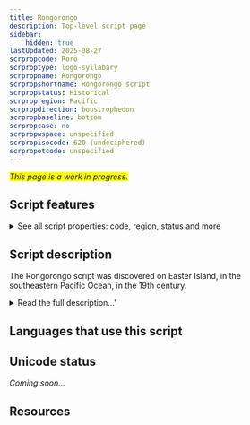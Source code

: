 ```yaml
---
title: Rongorongo
description: Top-level script page
sidebar:
    hidden: true
lastUpdated: 2025-08-27
scrpropcode: Roro
scrproptype: logo-syllabary
scrpropname: Rongorongo
scrpropshortname: Rongorongo script
scrpropstatus: Historical
scrpropregion: Pacific
scrpropdirection: boustrophedon
scrpropbaseline: bottom
scrpropcase: no
scrpropwspace: unspecified
scrpropisocode: 620 (undeciphered)
scrpropotcode: unspecified
---
```


<span style='background-color:yellow'>_This page is a work in progress._</span>


## Script features

<details>
<summary> See all script properties: code, region, status and more</summary>
<ScriptInfo />
</details>

## Script description

The Rongorongo script was discovered on Easter Island, in the southeastern Pacific Ocean, in the 19th century.

<details>
<summary>Read the full description...'</summary>It is thought to have been used by speakers of the Rapanui language, but it is not known whether it was a form of writing proper, or whether it was simply a mnemonic device to aid in the memorization of genealogy, liturgy, choreography and other elements of the Easter Islanders’ daily lives.

There are about two dozen extant examples of the script, most of which are in the form of carvings on wooden tablets, now housed in various museums around the world. The script has never been formally deciphered, although there are many speculated interpretations of the texts. It is thought that some of the texts contain calendrical information.

Rongorongo glyphs are in the form of outlines of humans, animals, plants and geometric shapes. Most scholars agree that the glyphs represent a combination of sounds - perhaps syllables - and concepts.

The script is written in reverse [boustrophedon](/reference/glossary#boust) style. The text is read starting at the bottom left-hand corner of the tablet and read towards the right. At the end of the line, the tablet is rotated 180° and the next line (which is now the second line from the top of the tablet) is read, again from left to right. This means that alternate lines are written upside down in relation to one another. If the text is too long to fit onto one side of the tablet, it continues on the back, beginning at the same place it left off on the front. So if there is an odd number of lines on the front of the tablet, the writing on the back will start at the _top_ left-hand corner and be read from left to right and top to bottom.
</details>

## Languages that use this script

<WsList script='Roro' wsMax='5' />

## Unicode status

_Coming soon..._

## Resources

<ScriptResources detailSummary='seemore' />

